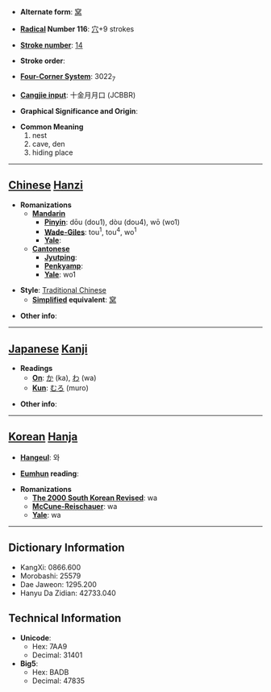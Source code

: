 * '''Alternate form''': [[窝]]

* '''[[Wiktionary:Chinese radical index| Radical]] Number 116''': [[Wiktionary:Chinese radical index 穴|穴]]+9 strokes

* '''[[Wiktionary:Chinese total strokes index|Stroke number]]''': [[Wiktionary:Chinese total strokes index 14|14]]

* '''Stroke order''': 

* '''[[Wiktionary:Chinese four corner index|Four-Corner System]]''': 3022<sub>7</sub>

* '''[[Wiktionary:Chinese Cangjie index|Cangjie input]]''': 十金月月口 (JCBBR)

* '''Graphical Significance and Origin''': 

* '''Common Meaning'''
*#nest
*# cave, den
*# hiding place


----

== [[Chinese]] [[Hanzi]] ==

* '''Romanizations'''
** '''[[Mandarin]]'''
*** '''[[Pinyin]]''': dōu (dou1), dòu (dou4), wō (wo1)
*** '''[[Wade-Giles]]''': tou<sup>1</sup>, tou<sup>4</sup>, wo<sup>1</sup>
*** '''[[Yale]]''': 
** '''[[Cantonese]]'''
*** '''[[Jyutping]]''':
*** '''[[Penkyamp]]''': 
*** '''[[Yale]]''': wo1

* '''Style''': [[Traditional Chinese]] 
** '''[[Simplified Chinese|Simplified]] equivalent''': [[窝]]

* '''Other info''': 

----

== [[Japanese]] [[Kanji]] ==

* '''Readings'''
** '''[[On]]''': [[か]] (ka), [[わ]] (wa)
** '''[[Kun]]''': [[むろ]] (muro)

* '''Other info''':  

----

== [[Korean]] [[Hanja]] ==

* '''[[Hangeul]]''': 와

* '''[[Eumhun]] reading''': 

* '''Romanizations'''
** '''[[The 2000 South Korean Revised Romanization|The 2000 South Korean Revised]]''': wa
** '''[[McCune-Reischauer]]''': wa
** '''[[Yale]]''': wa

----

== Dictionary Information ==

* KangXi: 0866.600
* Morobashi: 25579
* Dae Jaweon: 1295.200
* Hanyu Da Zidian: 42733.040

== Technical Information ==

* '''Unicode''':
** Hex: 7AA9
** Decimal: 31401
* '''Big5''':
** Hex: BADB
** Decimal: 47835